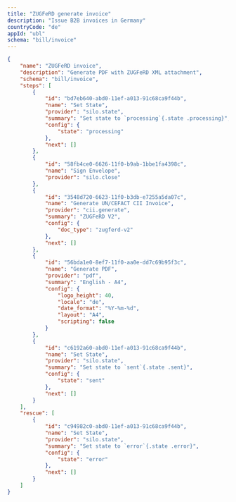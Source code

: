 ```yaml
---
title: "ZUGFeRD generate invoice"
description: "Issue B2B invoices in Germany"
countryCode: "de"
appId: "ubl"
schema: "bill/invoice"
---
```


```json Workflow for generating a PDF with a ZUGFeRD XML attachment 
{
    "name": "ZUGFeRD invoice",
    "description": "Generate PDF with ZUGFeRD XML attachment",
    "schema": "bill/invoice",
    "steps": [
        {
            "id": "bd7eb640-abd0-11ef-a013-91c68ca9f44b",
            "name": "Set State",
            "provider": "silo.state",
            "summary": "Set state to `processing`{.state .processing}",
            "config": {
                "state": "processing"
            },
            "next": []
        },
        {
            "id": "58fb4ce0-6626-11f0-b9ab-1bbe1fa4398c",
            "name": "Sign Envelope",
            "provider": "silo.close"
        },
        {
            "id": "3548d720-6623-11f0-b3db-e7255a5da07c",
            "name": "Generate UN/CEFACT CII Invoice",
            "provider": "cii.generate",
            "summary": "ZUGFeRD V2",
            "config": {
                "doc_type": "zugferd-v2"
            },
            "next": []
        },
        {
            "id": "56bda1e0-8ef7-11f0-aa0e-dd7c69b95f3c",
            "name": "Generate PDF",
            "provider": "pdf",
            "summary": "English - A4",
            "config": {
                "logo_height": 40,
                "locale": "de",
                "date_format": "%Y-%m-%d",
                "layout": "A4",
                "scripting": false
            }
        },
        {
            "id": "c6192a60-abd0-11ef-a013-91c68ca9f44b",
            "name": "Set State",
            "provider": "silo.state",
            "summary": "Set state to `sent`{.state .sent}",
            "config": {
                "state": "sent"
            },
            "next": []
        }
    ],
    "rescue": [
        {
            "id": "c94982c0-abd0-11ef-a013-91c68ca9f44b",
            "name": "Set State",
            "provider": "silo.state",
            "summary": "Set state to `error`{.state .error}",
            "config": {
                "state": "error"
            },
            "next": []
        }
    ]
}
```
